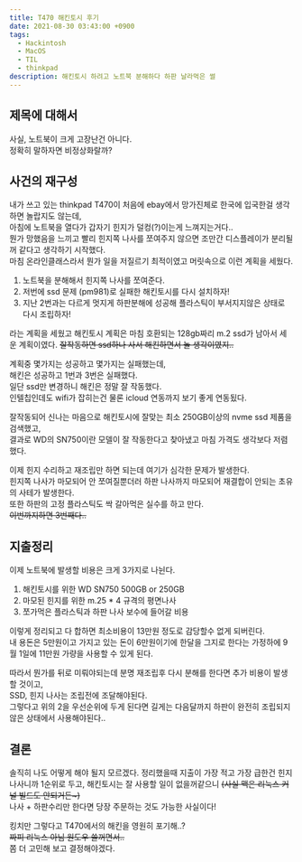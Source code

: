 ```yaml
---
title: T470 해킨토시 후기
date: 2021-08-30 03:43:00 +0900
tags:
  - Hackintosh
  - MacOS
  - TIL
  - thinkpad
description: 해킨토시 하려고 노트북 분해하다 하판 날라먹은 썰
---
```


## 제목에 대해서

사실, 노트북이 크게 고장난건 아니다.  
정확히 말하자면 비정상화랄까?

## 사건의 재구성

내가 쓰고 있는 thinkpad T470이 처음에 ebay에서 망가진체로 한국에 입국한걸 생각하면 놀랍지도 않는데,  
아침에 노트북을 열다가 갑자기 힌지가 덜컹(?)이는게 느껴지는거다..  
뭔가 망했음을 느끼고 빨리 힌지쪽 나사를 쪼여주지 않으면 조만간 디스플레이가 분리될꺼 같다고 생각하기 시작했다.  
마침 온라인클래스라서 뭔가 일을 저질르기 최적이였고 머릿속으로 이런 계획을 세웠다.

1. 노트북을 분해해서 힌지쪽 나사를 쪼여준다.
2. 저번에 ssd 문제 (pm981)로 실패한 해킨토시를 다시 설치하자!
3. 지난 2번과는 다르게 멋지게 하판분해에 성공해 플라스틱이 부서지지않은 상태로 다시 조립하자!

라는 계획을 세웠고 해킨토시 계획은 마침 호환되는 128gb짜리 m.2 ssd가 남아서 세운 계획이였다.
~~잘작동하면 ssd하나 사서 해킨하면서 놀 생각이였지..~~

계획중 몇가지는 성공하고 몇가지는 실패했는데,  
해킨은 성공하고 1번과 3번은 실패했다.  
일단 ssd만 변경하니 해킨은 정말 잘 작동했다.  
인텔칩인데도 wifi가 잡히는건 물론 icloud 연동까지 보기 좋게 연동됬다.

잘작동되어 신나는 마음으로 해킨토시에 잘맞는 최소 250GB이상의 nvme ssd 제품을 검색했고,  
결과로 WD의 SN750이란 모델이 잘 작동한다고 찾아냈고 마침 가격도 생각보다 저렴했다.

이제 힌지 수리하고 재조립만 하면 되는데 여기가 심각한 문제가 발생한다.  
힌지쪽 나사가 마모되어 안 쪼여질뿐더러 하판 나사까지 마모되어 재결합이 안되는 초유의 사테가 발생한다.  
또한 하판의 고정 플라스틱도 싹 갈아먹은 실수를 하고 만다.  
~~이번까지하면 3번째다..~~

## 지출정리

이제 노트북에 발생할 비용은 크게 3가지로 나뉜다.

1. 해킨토시를 위한 WD SN750 500GB or 250GB
2. 마모된 힌지를 위한 m.25 \* 4 규격의 평면나사
3. 쪼가먹은 플라스틱과 하판 나사 보수에 들어갈 비용

이렇게 정리되고 다 합하면 최소비용이 13만원 정도로 감당할수 없게 되버린다.  
내 용돈은 5만원이고 가지고 있는 돈이 6만원이기에 한달을 그지로 한다는 가정하에 9월 1일에 11만원 가량을 사용할 수 있게 된다.

따라서 뭔가를 뒤로 미뤄야되는데 분명 재조립후 다시 분해를 한다면 추가 비용이 발생할 것이고,  
SSD, 힌지 나사는 조립전에 조달해야된다.  
그렇다고 위의 2을 우선순위에 두게 된다면 길게는 다음달까지 하판이 완전히 조립되지 않은 상태에서 사용해야된다..

## 결론

솔직히 나도 어떻게 해야 될지 모르겠다.
정리했을때 지출이 가장 적고 가장 급한건 힌지 나사니까 1순위로 두고,
해킨토시는 잘 사용할 일이 없을꺼같으니 ~~(사실 맥은 리눅스 커널 빌드도 안되거든~)~~  
나사 + 하판수리만 한다면 당장 주문하는 것도 가능한 사실이다!

킹치만 그렇다고 T470에서의 해킨을 영원히 포기해..?  
~~짜피 리눅스 아님 원도우 쓸꺼면서..~~  
쫌 더 고민해 보고 결정해야겠다.
